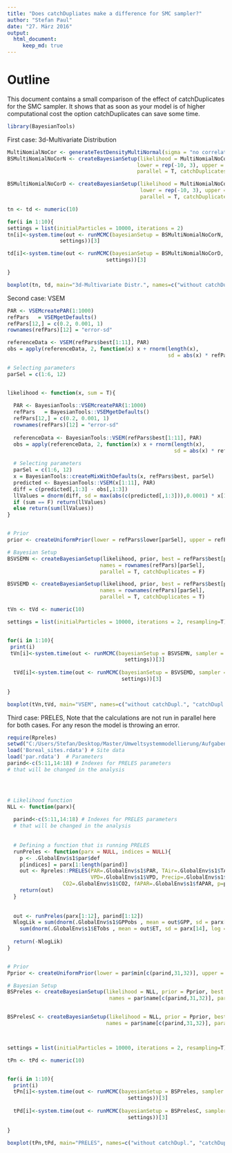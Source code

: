 ```yaml
---
title: "Does catchDupliates make a difference for SMC sampler?"
author: "Stefan Paul"
date: "27. März 2016"
output: 
  html_document:
     keep_md: true
---
```


# Outline
This document contains a small comparison of the effect of catchDuplicates for the SMC sampler.
It shows that as soon as your model is of higher computational cost the option catchDuplicates can save some time.

```r
library(BayesianTools)
```

First case: 3d-Multivariate Distribution

```r

MultiNomialNoCor <- generateTestDensityMultiNormal(sigma = "no correlation")
BSMultiNomialNoCorN <- createBayesianSetup(likelihood = MultiNomialNoCor, 
                                          lower = rep(-10, 3), upper = rep(10, 3),
                                          parallel = T, catchDuplicates = F)

BSMultiNomialNoCorD <- createBayesianSetup(likelihood = MultiNomialNoCor, 
                                           lower = rep(-10, 3), upper = rep(10, 3),
                                           parallel = T, catchDuplicates = T)

tn <- td <- numeric(10)

for(i in 1:10){
settings = list(initialParticles = 10000, iterations = 2)
tn[i]<-system.time(out <- runMCMC(bayesianSetup = BSMultiNomialNoCorN, sampler = "SMC", settings =
                 settings))[3]

td[i]<-system.time(out <- runMCMC(bayesianSetup = BSMultiNomialNoCorD, sampler = "SMC", settings =
                                settings))[3]

}


```


```r
boxplot(tn, td, main="3d-Multivariate Distr.", names=c("without catchDupl.", "catchDupl."), ylab="Runtime")
```

Second case: VSEM 

```r

PAR <- VSEMcreatePAR(1:1000)
refPars   = VSEMgetDefaults()
refPars[12,] = c(0.2, 0.001, 1)
rownames(refPars)[12] = "error-sd"

referenceData <- VSEM(refPars$best[1:11], PAR) 
obs = apply(referenceData, 2, function(x) x + rnorm(length(x), 
                                                    sd = abs(x) * refPars$best[12]))

# Selecting parameters
parSel = c(1:6, 12)


likelihood <- function(x, sum = T){
  
  PAR <- BayesianTools::VSEMcreatePAR(1:1000)
  refPars   = BayesianTools::VSEMgetDefaults()
  refPars[12,] = c(0.2, 0.001, 1)
  rownames(refPars)[12] = "error-sd"
  
  referenceData <- BayesianTools::VSEM(refPars$best[1:11], PAR) 
  obs = apply(referenceData, 2, function(x) x + rnorm(length(x), 
                                                      sd = abs(x) * refPars$best[12]))
  
  # Selecting parameters
  parSel = c(1:6, 12)
  x = BayesianTools::createMixWithDefaults(x, refPars$best, parSel)
  predicted <- BayesianTools::VSEM(x[1:11], PAR)
  diff = c(predicted[,1:3] - obs[,1:3])
  llValues = dnorm(diff, sd = max(abs(c(predicted[,1:3])),0.0001) * x[12], log = T) 
  if (sum == F) return(llValues)
  else return(sum(llValues))
}


# Prior
prior <- createUniformPrior(lower = refPars$lower[parSel], upper = refPars$upper[parSel])

# Bayesian Setup
BSVSEMN <- createBayesianSetup(likelihood, prior, best = refPars$best[parSel], 
                              names = rownames(refPars)[parSel],
                              parallel = T, catchDuplicates = F)

BSVSEMD <- createBayesianSetup(likelihood, prior, best = refPars$best[parSel], 
                              names = rownames(refPars)[parSel],
                              parallel = T, catchDuplicates = T)

tVn <- tVd <- numeric(10)

settings = list(initialParticles = 10000, iterations = 2, resampling=T)


for(i in 1:10){
 print(i)
 tVn[i]<-system.time(out <- runMCMC(bayesianSetup = BSVSEMN, sampler = "SMC", settings =
                                      settings))[3]
  
  tVd[i]<-system.time(out <- runMCMC(bayesianSetup = BSVSEMD, sampler = "SMC", settings =
                                     settings))[3]
  
}

```


```r
boxplot(tVn,tVd, main="VSEM", names=c("without catchDupl.", "catchDupl."), ylab="Runtime")
```


Third case: PRELES, 
Note that the calculations are not run in parallel here for both cases.
For any reson the model is throwing an error.

```r

require(Rpreles)
setwd("C:/Users/Stefan/Desktop/Master/Umweltsystemmodellierung/Aufgaben/PRELES/PRELES/PRELES/Sensitivity")
load('Boreal_sites.rdata') # Site data
load('par.rdata')  # Parameters
parind<-c(5:11,14:18) # Indexes for PRELES parameters
# that will be changed in the analysis




# Likelihood function
NLL <- function(parx){
  
  parind<-c(5:11,14:18) # Indexes for PRELES parameters
  # that will be changed in the analysis
  
  
  # Defining a function that is running PRELES
  runPreles <- function(parx = NULL, indices = NULL){
    p <- .GlobalEnv$s1$par$def
    p[indices] = parx[1:length(parind)]
    out <- Rpreles::PRELES(PAR=.GlobalEnv$s1$PAR, TAir=.GlobalEnv$s1$TAir, 
                           VPD=.GlobalEnv$s1$VPD, Precip=.GlobalEnv$s1$Precip, 
                  CO2=.GlobalEnv$s1$CO2, fAPAR=.GlobalEnv$s1$fAPAR, p=p[1:30])
    return(out)
  }
  
  
  out <- runPreles(parx[1:12], parind[1:12])
  NlogLik = sum(dnorm(.GlobalEnv$s1$GPPobs , mean = out$GPP, sd = parx[13], log = T))+
    sum(dnorm(.GlobalEnv$s1$ETobs , mean = out$ET, sd = parx[14], log = T))
  
  return(-NlogLik)
}


# Prior
Pprior <- createUniformPrior(lower = par$min[c(parind,31,32)], upper = par$max[c(parind,31,32)])

# Bayesian Setup
BSPreles <- createBayesianSetup(likelihood = NLL, prior = Pprior, best = par$def[c(parind,31,32)],
                                 names = par$name[c(parind,31,32)], parallel = F, catchDuplicates = F )


BSPrelesC <- createBayesianSetup(likelihood = NLL, prior = Pprior, best = par$def[c(parind,31,32)],
                                names = par$name[c(parind,31,32)], parallel = F, catchDuplicates = T )



settings = list(initialParticles = 10000, iterations = 2, resampling=T)

tPn <- tPd <- numeric(10)


for(i in 1:10){
  print(i)
  tPn[i]<-system.time(out <- runMCMC(bayesianSetup = BSPreles, sampler = "SMC", settings =
                                       settings))[3]
  
  tPd[i]<-system.time(out <- runMCMC(bayesianSetup = BSPrelesC, sampler = "SMC", settings =
                                       settings))[3]
  
}

``` 


```r
boxplot(tPn,tPd, main="PRELES", names=c("without catchDupl.", "catchDupl."), ylab="Runtime")
```



